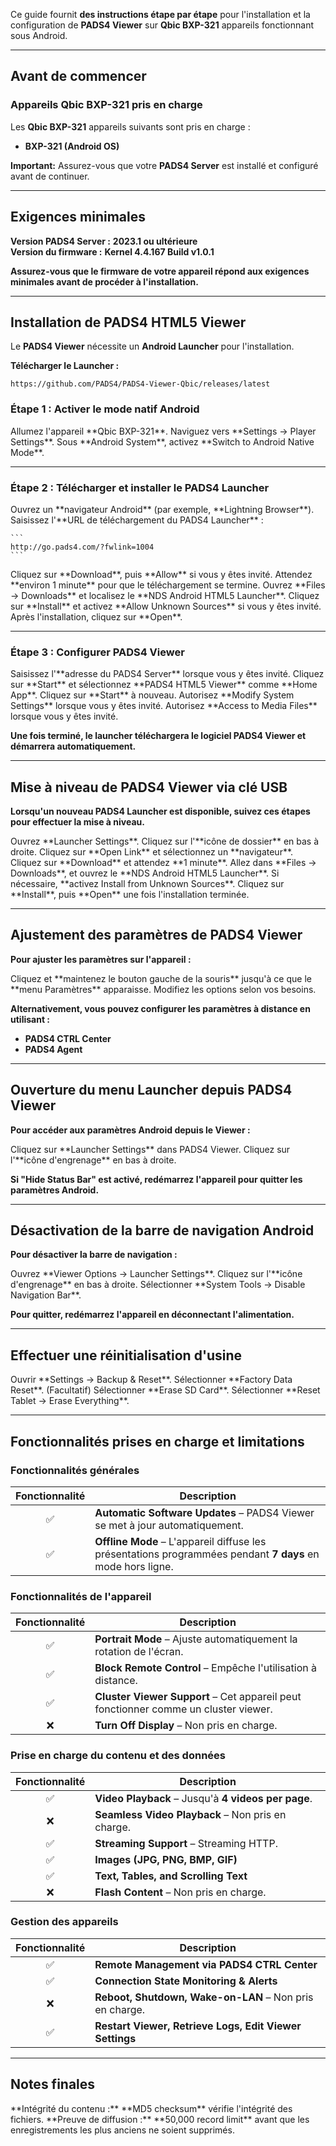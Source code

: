 Ce guide fournit **des instructions étape par étape** pour l'installation et la configuration de **PADS4 Viewer** sur **Qbic BXP-321** appareils fonctionnant sous Android.

***

## **Avant de commencer**

### **Appareils Qbic BXP-321 pris en charge**

Les **Qbic BXP-321** appareils suivants sont pris en charge :

* **BXP-321 (Android OS)**

**Important:** Assurez-vous que votre **PADS4 Server** est installé et configuré avant de continuer.

***

## **Exigences minimales**

**Version PADS4 Server :** **2023.1 ou ultérieure**\
**Version du firmware :** **Kernel 4.4.167 Build v1.0.1**

**Assurez-vous que le firmware de votre appareil répond aux exigences minimales avant de procéder à l'installation.**

***

## **Installation de PADS4 HTML5 Viewer**

Le **PADS4 Viewer** nécessite un **Android Launcher** pour l'installation.

**Télécharger le Launcher :**

```
https://github.com/PADS4/PADS4-Viewer-Qbic/releases/latest
```

### **Étape 1 : Activer le mode natif Android**

<Steps>
  <Step title="Première étape">
    Allumez l'appareil **Qbic BXP-321**.
  </Step>

  <Step title="Deuxième étape">
    Naviguez vers **Settings → Player Settings**.
  </Step>

  <Step title="Troisième étape">
    Sous **Android System**, activez **Switch to Android Native Mode**.
  </Step>
</Steps>

***

### **Étape 2 : Télécharger et installer le PADS4 Launcher**

<Steps>
  <Step title="Première étape">
    Ouvrez un **navigateur Android** (par exemple, **Lightning Browser**).
  </Step>

  <Step title="Deuxième étape">
    Saisissez l'**URL de téléchargement du PADS4 Launcher** :

    ```
    http://go.pads4.com/?fwlink=1004
    ```
  </Step>

  <Step title="Troisième étape">
    Cliquez sur **Download**, puis **Allow** si vous y êtes invité.
  </Step>

  <Step title="Quatrième étape">
    Attendez **environ 1 minute** pour que le téléchargement se termine.
  </Step>

  <Step title="Cinquième étape">
    Ouvrez **Files → Downloads** et localisez le **NDS Android HTML5 Launcher**.
  </Step>

  <Step title="Sixième étape">
    Cliquez sur **Install** et activez **Allow Unknown Sources** si vous y êtes invité.
  </Step>

  <Step title="Septième étape">
    Après l'installation, cliquez sur **Open**.
  </Step>
</Steps>

***

### **Étape 3 : Configurer PADS4 Viewer**

<Steps>
  <Step title="Première étape">
    Saisissez l'**adresse du PADS4 Server** lorsque vous y êtes invité.
  </Step>

  <Step title="Deuxième étape">
    Cliquez sur **Start** et sélectionnez **PADS4 HTML5 Viewer** comme **Home App**.
  </Step>

  <Step title="Troisième étape">
    Cliquez sur **Start** à nouveau.
  </Step>

  <Step title="Quatrième étape">
    Autorisez **Modify System Settings** lorsque vous y êtes invité.
  </Step>

  <Step title="Cinquième étape">
    Autorisez **Access to Media Files** lorsque vous y êtes invité.
  </Step>
</Steps>

**Une fois terminé, le launcher téléchargera le logiciel PADS4 Viewer et démarrera automatiquement.**

***

## **Mise à niveau de PADS4 Viewer via clé USB**

**Lorsqu'un nouveau PADS4 Launcher est disponible, suivez ces étapes pour effectuer la mise à niveau.**

<Steps>
  <Step title="Première étape">
    Ouvrez **Launcher Settings**.
  </Step>

  <Step title="Deuxième étape">
    Cliquez sur l'**icône de dossier** en bas à droite.
  </Step>

  <Step title="Troisième étape">
    Cliquez sur **Open Link** et sélectionnez un **navigateur**.
  </Step>

  <Step title="Quatrième étape">
    Cliquez sur **Download** et attendez **1 minute**.
  </Step>

  <Step title="Cinquième étape">
    Allez dans **Files → Downloads**, et ouvrez le **NDS Android HTML5 Launcher**.
  </Step>

  <Step title="Sixième étape">
    Si nécessaire, **activez Install from Unknown Sources**.
  </Step>

  <Step title="Septième étape">
    Cliquez sur **Install**, puis **Open** une fois l'installation terminée.
  </Step>
</Steps>

***

## **Ajustement des paramètres de PADS4 Viewer**

**Pour ajuster les paramètres sur l'appareil :**

<Steps>
  <Step title="Première étape">
    Cliquez et **maintenez le bouton gauche de la souris** jusqu'à ce que le **menu Paramètres** apparaisse.
  </Step>

  <Step title="Deuxième étape">
    Modifiez les options selon vos besoins.
  </Step>
</Steps>

**Alternativement, vous pouvez configurer les paramètres à distance en utilisant :**

* **PADS4 CTRL Center**
* **PADS4 Agent**

***

## **Ouverture du menu Launcher depuis PADS4 Viewer**

**Pour accéder aux paramètres Android depuis le Viewer :**

<Steps>
  <Step title="Première étape">
    Cliquez sur **Launcher Settings** dans PADS4 Viewer.
  </Step>

  <Step title="Deuxième étape">
    Cliquez sur l'**icône d'engrenage** en bas à droite.
  </Step>
</Steps>

**Si "Hide Status Bar" est activé, redémarrez l'appareil pour quitter les paramètres Android.**

***

## **Désactivation de la barre de navigation Android**

**Pour désactiver la barre de navigation :**

<Steps>
  <Step title="Première étape">
    Ouvrez **Viewer Options → Launcher Settings**.
  </Step>

  <Step title="Deuxième étape">
    Cliquez sur l'**icône d'engrenage** en bas à droite.
  </Step>

  <Step title="Troisième étape">
    Sélectionner **System Tools → Disable Navigation Bar**.
  </Step>
</Steps>

**Pour quitter, redémarrez l'appareil en déconnectant l'alimentation.**

***

## **Effectuer une réinitialisation d'usine**

<Steps>
  <Step title="Première étape">
    Ouvrir **Settings → Backup & Reset**.
  </Step>

  <Step title="Deuxième étape">
    Sélectionner **Factory Data Reset**.
  </Step>

  <Step title="Troisième étape">
    (Facultatif) Sélectionner **Erase SD Card**.
  </Step>

  <Step title="Quatrième étape">
    Sélectionner **Reset Tablet → Erase Everything**.
  </Step>
</Steps>

***

## **Fonctionnalités prises en charge et limitations**

### **Fonctionnalités générales**

| Fonctionnalité | Description                                                                                                |
| :------------: | ---------------------------------------------------------------------------------------------------------- |
|        ✅       | **Automatic Software Updates** – PADS4 Viewer se met à jour automatiquement.                               |
|        ✅       | **Offline Mode** – L'appareil diffuse les présentations programmées pendant **7 days** en mode hors ligne. |

### **Fonctionnalités de l'appareil**

| Fonctionnalité | Description                                                                         |
| :------------: | ----------------------------------------------------------------------------------- |
|        ✅       | **Portrait Mode** – Ajuste automatiquement la rotation de l'écran.                  |
|        ✅       | **Block Remote Control** – Empêche l'utilisation à distance.                        |
|        ✅       | **Cluster Viewer Support** – Cet appareil peut fonctionner comme un cluster viewer. |
|        ❌       | **Turn Off Display** – Non pris en charge.                                          |

### **Prise en charge du contenu et des données**

| Fonctionnalité | Description                                         |
| :------------: | --------------------------------------------------- |
|        ✅       | **Video Playback** – Jusqu'à **4 videos per page**. |
|        ❌       | **Seamless Video Playback** – Non pris en charge.   |
|        ✅       | **Streaming Support** – Streaming HTTP.             |
|        ✅       | **Images (JPG, PNG, BMP, GIF)**                     |
|        ✅       | **Text, Tables, and Scrolling Text**                |
|        ❌       | **Flash Content** – Non pris en charge.             |

### **Gestion des appareils**

| Fonctionnalité | Description                                             |
| :------------: | ------------------------------------------------------- |
|        ✅       | **Remote Management via PADS4 CTRL Center**             |
|        ✅       | **Connection State Monitoring & Alerts**                |
|        ❌       | **Reboot, Shutdown, Wake-on-LAN** – Non pris en charge. |
|        ✅       | **Restart Viewer, Retrieve Logs, Edit Viewer Settings** |

***

## **Notes finales**

<Warning>
  **Intégrité du contenu :** **MD5 checksum** vérifie l'intégrité des fichiers.
</Warning>

<Warning>
  **Preuve de diffusion :** **50,000 record limit** avant que les enregistrements les plus anciens ne soient supprimés.
</Warning>

